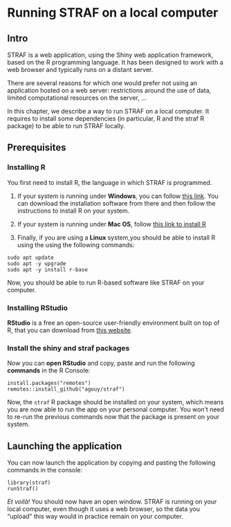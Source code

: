 # Running STRAF on a local computer {#local-computer}

## Intro

STRAF is a web application, using the Shiny web application framework, based 
on the R programming language. It has been designed to work with a web browser
and typically runs on a distant server.

There are several reasons for which one would prefer not using an application
hosted on a web server: restrictions around the use of data, 
limited computational resources on the server, ...

In this chapter, we describe a way to run STRAF on a local computer. It requires 
to install some dependencies (in particular, R and the straf R package) to be
able to run STRAF locally.

## Prerequisites

### Installing R

You first need to install R, the language in which STRAF is programmed. 

1. If your system is running under __Windows__, you can follow [this link](http://cran.r-project.org/bin/windows/base/). You can download the 
installation software from there and then follow the
instructions to install R on your system.

2. If your system is running under __Mac OS__, follow [this link to install R](http://cran.r-project.org/bin/macosx/)

3. Finally, if you are using a __Linux__ system,you should be able to install R 
using the using the following commands:

```
sudo apt update
sudo apt -y upgrade
sudo apt -y install r-base
```

Now, you should be able to run R-based software like STRAF on your computer.

### Installing RStudio

__RStudio__ is a free an open-source user-friendly environment built on top of R, that
you can download from [this website](https://www.rstudio.com/products/rstudio/download).


### Install the shiny and straf packages

Now you can __open RStudio__ and copy, paste and run the following __commands__ in the
R Console:

```
install.packages("remotes")
remotes::install_github("agouy/straf")
```

Now, the `straf` R package should be installed on your system, which means you
are now able to run the app on your personal computer. You won't need to re-run
the previous commands now that the package is present on your system.

## Launching the application

You can now launch the application by copying and pasting the following commands 
in the console:

```
library(straf)
runStraf()
```

_Et voilà!_ You should now have an open window. STRAF is running on your local 
computer, even though it uses a web browser, so the data you "upload" this way 
would in practice remain on your computer.

